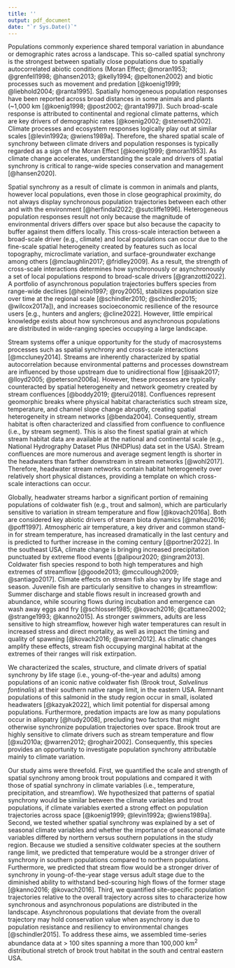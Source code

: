 ```yaml
---
title: ''
output: pdf_document
date: "`r Sys.Date()`"
---
```


Populations commonly experience shared temporal variation in abundance or demographic rates across a landscape. This so-called spatial synchrony is the strongest between spatially close populations due to spatially autocorrelated abiotic conditions (Moran Effect; @moran1953; @grenfell1998; @hansen2013; @kelly1994; @peltonen2002) and biotic processes such as movement and predation [@koenig1999; @liebhold2004; @ranta1995]. Spatially homogeneous population responses have been reported across broad distances in some animals and plants (~1,000 km [@koenig1998; @post2002; @ranta1997]). Such broad-scale response is attributed to continental and regional climate patterns, which are key drivers of demographic rates [@koenig2002; @stenseth2002]. Climate processes and ecosystem responses logically play out at similar scales [@levin1992a; @wiens1989a]. Therefore, the shared spatial scale of synchrony between climate drivers and population responses is typically regarded as a sign of the Moran Effect [@koenig1999; @moran1953]. As climate change accelerates, understanding the scale and drivers of spatial synchrony is critical to range-wide species conservation and management [@hansen2020].

Spatial synchrony as a result of climate is common in animals and plants, however local populations, even those in close geographical proximity, do not always display synchronous population trajectories between each other and with the environment [@herfindal2022; @sutcliffe1996]. Heterogeneous population responses result not only because the magnitude of environmental drivers differs over space but also because the capacity to buffer against them differs locally. This cross-scale interaction between a broad-scale driver (e.g., climate) and local populations can occur due to the fine-scale spatial heterogeneity created by features such as local topography, microclimate variation, and surface-groundwater exchange among others [@mclaughlin2017; @fridley2009]. As a result, the strength of cross-scale interactions determines how synchronously or asynchronously a set of local populations respond to broad-scale drivers [@granzotti2022]. A portfolio of asynchronous population trajectories buffers species from range-wide declines [@heino1997; @roy2005], stabilizes population size over time at the regional scale [@schindler2010; @schindler2015; @wilcox2017a]), and increases socioeconomic resilience of the resource users [e.g., hunters and anglers; @cline2022]. However, little empirical knowledge exists about how synchronous and asynchronous populations are distributed in wide-ranging species occupying a large landscape.

Stream systems offer a unique opportunity for the study of macrosystems processes such as spatial synchrony and cross-scale interactions [@mccluney2014]. Streams are inherently characterized by spatial autocorrelation because environmental patterns and processes downstream are influenced by those upstream due to unidirectional flow [@isaak2017; @lloyd2005; @peterson2006a]. However, these processes are typically counteracted by spatial heterogeneity and network geometry created by stream confluences [@boddy2019; @terui2018]. Confluences represent geomorphic breaks where physical habitat characteristics such stream size, temperature, and channel slope change abruptly, creating spatial heterogeneity in stream networks [@benda2004]. Consequently, stream habitat is often characterized and classified from confluence to confluence (i.e., by stream segment). This is also the finest spatial grain at which stream habitat data are available at the national and continental scale (e.g., National Hydrography Dataset Plus (NHDPlus) data set in the USA). Stream confluences are more numerous and average segment length is shorter in the headwaters than farther downstream in stream networks [@wohl2017]. Therefore, headwater stream networks contain habitat heterogeneity over relatively short physical distances, providing a template on which cross-scale interactions can occur.

Globally, headwater streams harbor a significant portion of remaining populations of coldwater fish (e.g., trout and salmon), which are particularly sensitive to variation in stream temperature and flow [@kovach2016a]. Both are considered key abiotic drivers of stream biota dynamics [@maheu2016; @poff1997]. Atmospheric air temperature, a key driver and common stand-in for stream temperature, has increased dramatically in the last century and is predicted to further increase in the coming century [@portner2022]. In the southeast USA, climate change is bringing increased precipitation punctuated by extreme flood events [@alipour2020; @ingram2013]. Coldwater fish species respond to both high temperatures and high extremes of streamflow [@goode2013; @mccullough2009; @santiago2017]. Climate effects on stream fish also vary by life stage and season. Juvenile fish are particularly sensitive to changes in streamflow: Summer discharge and stable flows result in increased growth and abundance, while scouring flows during incubation and emergence can wash away eggs and fry [@schlosser1985; @kovach2016; @cattaneo2002; @strange1993; @kanno2015]. As stronger swimmers, adults are less sensitive to high streamflow, however high water temperatures can result in increased stress and direct mortality, as well as impact the timing and quality of spawning [@kovach2016; @warren2012]. As climatic changes amplify these effects, stream fish occupying marginal habitat at the extremes of their ranges will risk extirpation.  

We characterized the scales, structure, and climate drivers of spatial synchrony by life stage (i.e., young-of-the-year and adults) among populations of an iconic native coldwater fish (Brook trout, *Salvelinus fontinalis*) at their southern native range limit, in the eastern USA. Remnant populations of this salmonid in the study region occur in small, isolated headwaters [@kazyak2022], which limit potential for dispersal among populations. Furthermore, predation impacts are low as many populations occur in allopatry [@hudy2008], precluding two factors that might otherwise synchronize population trajectories over space. Brook trout are highly sensitive to climate drivers such as stream temperature and flow [@xu2010a; @warren2012; @roghair2002]. Consequently, this species provides an opportunity to investigate population synchrony attributable mainly to climate variation. 

Our study aims were threefold. First, we quantified the scale and strength of spatial synchrony among brook trout populations and compared it with those of spatial synchrony in climate variables (i.e., temperature, precipitation, and streamflow). We hypothesized that patterns of spatial synchrony would be similar between the climate variables and trout populations, if climate variables exerted a strong effect on population trajectories across space [@koenig1999; @levin1992a; @wiens1989a]. Second, we tested whether spatial synchrony was explained by a set of seasonal climate variables and whether the importance of seasonal climate variables differed by northern versus southern populations in the study region. Because we studied a sensitive coldwater species at the southern range limit, we predicted that temperature would be a stronger driver of synchrony in southern populations compared to northern populations. Furthermore, we predicted that stream flow would be a stronger driver of synchrony in young-of-the-year stage versus adult stage due to the diminished ability to withstand bed-scouring high flows of the former stage [@kanno2016; @kovach2016]. Third, we quantified site-specific population trajectories relative to the overall trajectory across sites to characterize how synchronous and asynchronous populations are distributed in the landscape. Asynchronous populations that deviate from the overall trajectory may hold conservation value when asynchrony is due to population resistance and resiliency to environmental changes [@schindler2015]. To address these aims, we assembled time-series abundance data at > 100 sites spanning a more than 100,000 km$^2$ distributional stretch of brook trout habitat in the south and central eastern USA.